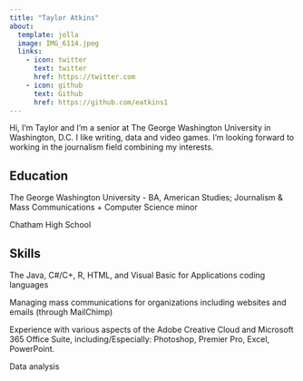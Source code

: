 ```yaml
---
title: "Taylor Atkins"
about:
  template: jolla
  image: IMG_6114.jpeg
  links:
    - icon: twitter
      text: twitter
      href: https://twitter.com
    - icon: github
      text: Github
      href: https://github.com/eatkins1
---
```


Hi, I'm Taylor and I'm a senior at The George Washington University in Washington, D.C. I like writing, data and video games. I'm looking forward to working in the journalism field combining my interests.

## Education

The George Washington University - BA, American Studies; Journalism & Mass Communications + Computer Science minor

Chatham High School

## Skills

The Java, C#/C+, R, HTML, and Visual Basic for Applications coding languages

Managing mass communications for organizations including websites and emails (through MailChimp)

Experience with various aspects of the Adobe Creative Cloud and Microsoft 365 Office Suite, including/Especially: Photoshop, Premier Pro, Excel, PowerPoint.

Data analysis

